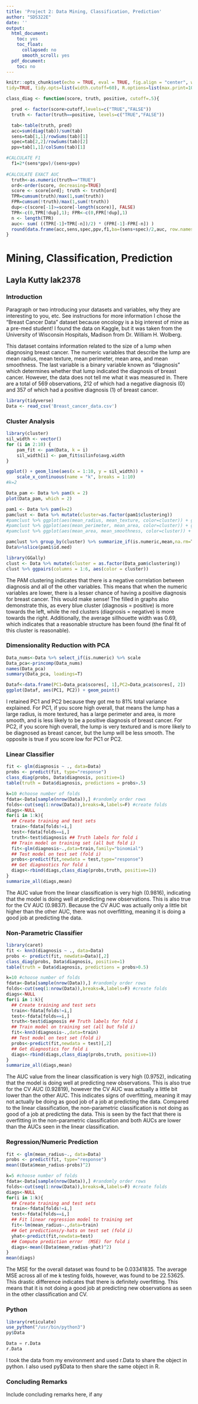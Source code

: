 ```yaml
---
title: 'Project 2: Data Mining, Classification, Prediction'
author: "SDS322E"
date: ''
output:
  html_document:
    toc: yes
    toc_float:
      collapsed: no
      smooth_scroll: yes
  pdf_document:
    toc: no
---
```


```r
knitr::opts_chunk$set(echo = TRUE, eval = TRUE, fig.align = "center", warning = F, message = F,
tidy=TRUE, tidy.opts=list(width.cutoff=60), R.options=list(max.print=100))

class_diag <- function(score, truth, positive, cutoff=.5){

  pred <- factor(score>cutoff,levels=c("TRUE","FALSE"))
  truth <- factor(truth==positive, levels=c("TRUE","FALSE"))

  tab<-table(truth, pred)
  acc=sum(diag(tab))/sum(tab)
  sens=tab[1,1]/rowSums(tab)[1]
  spec=tab[2,2]/rowSums(tab)[2]
  ppv=tab[1,1]/colSums(tab)[1]

#CALCULATE F1
  f1=2*(sens*ppv)/(sens+ppv)
  
#CALCULATE EXACT AUC
  truth<-as.numeric(truth=="TRUE")
  ord<-order(score, decreasing=TRUE)
  score <- score[ord]; truth <- truth[ord]
  TPR=cumsum(truth)/max(1,sum(truth))
  FPR=cumsum(!truth)/max(1,sum(!truth))
  dup<-c(score[-1]>=score[-length(score)], FALSE)
  TPR<-c(0,TPR[!dup],1); FPR<-c(0,FPR[!dup],1)
  n <- length(TPR)
  auc<- sum( ((TPR[-1]+TPR[-n])/2) * (FPR[-1]-FPR[-n]) )
  round(data.frame(acc,sens,spec,ppv,f1,ba=(sens+spec)/2,auc, row.names = "Metrics"),4)
}
```

# Mining, Classification, Prediction

## Layla Kutty lak2378

### Introduction 

Paragraph or two introducing your datasets and variables, why they are interesting to you, etc. See instructions for more information
I chose the "Breast Cancer Data" dataset because oncology is a big interest of mine as a pre-med student! I found the data on Kaggle, but it was taken from the University of Wisconsin Hospitals, Madison from Dr. William H. Wolberg. 

This dataset contains information related to the size of a lump when diagnosing breast cancer. The numeric variables that describe the lump are mean radius, mean texture, mean perimeter, mean area, and mean smoothness. The last variable is a binary variable known as "diagnosis" which determines whether that lump indicated the diagnosis of breast cancer. However, the data does not tell me what it was measured in. There are a total of 569 observations, 212 of which had a negative diagnosis (0) and 357 of which had a positive diagnosis (1) of breast cancer.

```R
library(tidyverse)
Data <- read_csv('Breast_cancer_data.csv')
```

### Cluster Analysis

```R
library(cluster)
sil_width <- vector()
for (i in 2:10) {
    pam_fit <- pam(Data, k = i)
    sil_width[i] <- pam_fit$silinfo$avg.width
}

ggplot() + geom_line(aes(x = 1:10, y = sil_width)) + 
    scale_x_continuous(name = "k", breaks = 1:10)
#k=2

Data_pam <- Data %>% pam(k = 2)
plot(Data_pam, which = 2)

pam1 <- Data %>% pam(k=2)
pamclust <- Data %>% mutate(cluster=as.factor(pam1$clustering))
#pamclust %>% ggplot(aes(mean_radius, mean_texture, color=cluster)) + geom_point()
#pamclust %>% ggplot(aes(mean_perimeter, mean_area, color=cluster)) + geom_point()
#pamclust %>% ggplot(aes(mean_area, mean_smoothness, color=cluster)) + geom_point()

pamclust %>% group_by(cluster) %>% summarize_if(is.numeric,mean,na.rm=T)
Data%>%slice(pam1$id.med)

library(GGally)
clust <- Data %>% mutate(cluster = as.factor(Data_pam$clustering))
clust %>% ggpairs(columns = 1:6, aes(color = cluster))
```

The PAM clustering indicates that there is a negative correlation between diagnosis and all of the other variables. This means that when the numeric variables are lower, there is a lesser chance of having a positive diagnosis for breast cancer. This would make sense! The filled in graphs also demonstrate this, as every blue cluster (diagnosis = positive) is more towards the left, while the red clusters (diagnosis = negative) is more towards the right. Additionally, the average sillhouette width was 0.69, which indicates that a reasonable structure has been found (the final fit of this cluster is reasonable).
    
### Dimensionality Reduction with PCA

```R
Data_nums<-Data %>% select_if(is.numeric) %>% scale
Data_pca<-princomp(Data_nums)
names(Data_pca)
summary(Data_pca, loadings=T)

Dataf<-data.frame(PC1=Data_pca$scores[, 1],PC2=Data_pca$scores[, 2])
ggplot(Dataf, aes(PC1, PC2)) + geom_point()
```

I retained PC1 and PC2 because they got me to 81% total variance explained. For PC1, if you score high overall, that means the lump has a large radius, is more textured, has a large perimeter and area, is more smooth, and is less likely to be a positive diagnosis of breast cancer. For PC2, if you score high overall, the lump is very textured and is more likely to be diagnosed as breast cancer, but the lump will be less smooth. The opposite is true if you score low for PC1 or PC2. 

###  Linear Classifier

```R
fit <- glm(diagnosis ~ ., data=Data)
probs <- predict(fit, type="response")
class_diag(probs, Data$diagnosis, positive=1) 
table(truth = Data$diagnosis, predictions = probs>.5)

```

```R
k=10 #choose number of folds
fdata<-Data[sample(nrow(Data)),] #randomly order rows
folds<-cut(seq(1:nrow(Data)),breaks=k,labels=F) #create folds
diags<-NULL
for(i in 1:k){
  ## Create training and test sets
  train<-fdata[folds!=i,] 
  test<-fdata[folds==i,]
  truth<-test$diagnosis ## Truth labels for fold i
  ## Train model on training set (all but fold i)
  fit<-glm(diagnosis~.,data=train,family="binomial")
  ## Test model on test set (fold i) 
  probs<-predict(fit,newdata = test,type="response")
  ## Get diagnostics for fold i
  diags<-rbind(diags,class_diag(probs,truth, positive=1))
}
summarize_all(diags,mean)
```

The AUC value from the linear classification is very high (0.9816), indicating that the model is doing well at predicting new observations. This is also true for the CV AUC (0.9837). Because the CV AUC was actually only a little bit higher than the other AUC, there was not overfitting, meaning it is doing a good job at predicting the data.

### Non-Parametric Classifier

```R
library(caret)
fit <- knn3(diagnosis ~ ., data=Data)
probs <- predict(fit, newdata=Data)[,2]
class_diag(probs, Data$diagnosis, positive=1) 
table(truth = Data$diagnosis, predictions = probs>0.5)
```

```R
k=10 #choose number of folds
fdata<-Data[sample(nrow(Data)),] #randomly order rows
folds<-cut(seq(1:nrow(Data)),breaks=k,labels=F) #create folds
diags<-NULL
for(i in 1:k){
  ## Create training and test sets
  train<-fdata[folds!=i,] 
  test<-fdata[folds==i,]
  truth<-test$diagnosis ## Truth labels for fold i
  ## Train model on training set (all but fold i)
  fit<-knn3(diagnosis~.,data=train)
  ## Test model on test set (fold i) 
  probs<-predict(fit,newdata = test)[,2]
  ## Get diagnostics for fold i
  diags<-rbind(diags,class_diag(probs,truth, positive=1))
}
summarize_all(diags,mean)
```

The AUC value from the linear classification is very high (0.9752), indicating that the model is doing well at predicting new observations. This is also true for the CV AUC (0.92819), however  the CV AUC was actually a little bit lower than the other AUC. This indicates signs of overfitting, meaning it may not actually be doing as good job of a job at predicting the data. Compared to the linear classification, the non-parametric classification is not doing as good of a job at predicting the data. This is seen by the fact that there is overfitting in the non-parametric classification and both AUCs are lower than the AUCs seen in the linear classification.


### Regression/Numeric Prediction

```R
fit <- glm(mean_radius~., data=Data)
probs <- predict(fit, type="response")
mean((Data$mean_radius-probs)^2)
```

```R
k=5 #choose number of folds
fdata<-Data[sample(nrow(Data)),] #randomly order rows
folds<-cut(seq(1:nrow(Data)),breaks=k,labels=F) #create folds
diags<-NULL
for(i in 1:k){
  ## Create training and test sets
  train<-fdata[folds!=i,] 
  test<-fdata[folds==i,]
  ## Fit linear regression model to training set
  fit<-lm(mean_radius~.,data=train)
  ## Get predictions/y-hats on test set (fold i)
  yhat<-predict(fit,newdata=test)
  ## Compute prediction error  (MSE) for fold i
  diags<-mean((Data$mean_radius-yhat)^2) 
}
mean(diags)
```

The MSE for the overall dataset was found to be 0.03341835. The average MSE across all of me k testing folds, however, was found to be 22.53625. This drastic difference indicates that there is definitely overfitting. This means that it is not doing a good job at predicting new observations as seen in the other classification and CV.

### Python 

```R
library(reticulate)
use_python("/usr/bin/python3")
py$Data
```

```python
Data = r.Data
r.Data
```

I took the data from my environment and used r.Data to share the object in python. I also used py$Data to then share the same object in R.

### Concluding Remarks

Include concluding remarks here, if any




